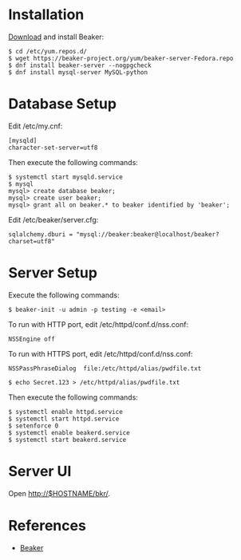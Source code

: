 = Installation =

[https://beaker-project.org/download.html Download] and install Beaker:

<pre>
$ cd /etc/yum.repos.d/
$ wget https://beaker-project.org/yum/beaker-server-Fedora.repo
$ dnf install beaker-server --nogpgcheck
$ dnf install mysql-server MySQL-python
</pre>

= Database Setup =

Edit /etc/my.cnf:

<pre>
[mysqld]
character-set-server=utf8
</pre>

Then execute the following commands:

<pre>
$ systemctl start mysqld.service
$ mysql
mysql> create database beaker;
mysql> create user beaker;
mysql> grant all on beaker.* to beaker identified by 'beaker';
</pre>

Edit /etc/beaker/server.cfg:

<pre>
sqlalchemy.dburi = "mysql://beaker:beaker@localhost/beaker?charset=utf8"
</pre>

= Server Setup =

Execute the following commands:

<pre>
$ beaker-init -u admin -p testing -e <email>
</pre>

To run with HTTP port, edit /etc/httpd/conf.d/nss.conf:
<pre>
NSSEngine off
</pre>

To run with HTTPS port, edit /etc/httpd/conf.d/nss.conf:
<pre>
NSSPassPhraseDialog  file:/etc/httpd/alias/pwdfile.txt
</pre>

<pre>
$ echo Secret.123 > /etc/httpd/alias/pwdfile.txt
</pre>

Then execute the following commands:

<pre>
$ systemctl enable httpd.service
$ systemctl start httpd.service
$ setenforce 0
$ systemctl enable beakerd.service
$ systemctl start beakerd.service
</pre>

= Server UI =

Open http://$HOSTNAME/bkr/.

= References =

* [[Beaker]]